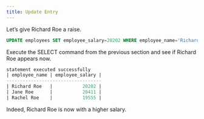 ---
title: Update Entry
---

Let’s give Richard Roe a raise.

```sql
UPDATE employees SET employee_salary=20202 WHERE employee_name='Richard Roe';
```

Execute the SELECT command from the previous section and see if Richard Roe appears now. 

```sql
statement executed successfully
| employee_name | employee_salary |
-----------------------------------
| Richard Roe   |           20202 |
| Jane Roe      |           20411 |
| Rachel Roe    |           19555 |
```

Indeed, Richard Roe is now with a higher salary.